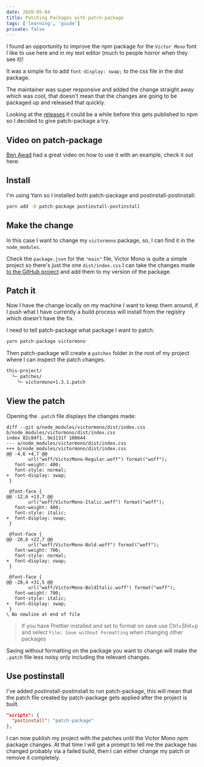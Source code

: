 ```yaml
---
date: 2020-05-04
title: Patching Packages with patch-package
tags: ['learning', 'guide']
private: false
---
```


I found an opportunity to improve the npm package for the
_`Victor Mono`_ font I like to use here and in my text editor (much to
people horror when they see it)!

It was a simple fix to add `font-display: swap;` to the css file in
the dist package.

The maintainer was super responsive and added the change straight away
which was cool, that doesn't mean that the changes are going to be
packaged up and released that quickly.

Looking at the [releases] it could be a while before this gets
published to npm so I decided to give patch-package a try.

## Video on patch-package

[Ben Awad] had a great video on how to use it with an example, check
it out here:

<YouTube youTubeId="2AVs-Yh1bS8" />

## Install

I'm using Yarn so I installed both patch-package and
postinstall-postinstall:

```bash
yarn add -D patch-package postinstall-postinstall
```

## Make the change

In this case I want to change my `victormono` package, so, I can find
it in the `node_modules`.

Check the `package.json` for the `"main"` file, Victor Mono is quite a
simple project so there's just the one `dist/index.css` I can take the
changes made [to the GitHub project] and add them to my version of the
package.

## Patch it

Now I have the change locally on my machine I want to keep them
around, if I push what I have currently a build process will install
from the registry which doesn't have the fix.

I need to tell patch-package what package I want to patch:

```bash
yarn patch-package victormono
```

Then patch-package will create a `patches` folder in the root of my
project where I can inspect the patch changes.

```bash
this-project/
  └─ patches/
    └─ victormono+1.3.1.patch
```

## View the patch

Opening the `.patch` file displays the changes made:

```git
diff --git a/node_modules/victormono/dist/index.css b/node_modules/victormono/dist/index.css
index 82c84f1..9e1131f 100644
--- a/node_modules/victormono/dist/index.css
+++ b/node_modules/victormono/dist/index.css
@@ -4,6 +4,7 @@
        url("woff/VictorMono-Regular.woff") format("woff");
   font-weight: 400;
   font-style: normal;
+  font-display: swap;
 }

 @font-face {
@@ -12,6 +13,7 @@
        url("woff/VictorMono-Italic.woff") format("woff");
   font-weight: 400;
   font-style: italic;
+  font-display: swap;
 }

 @font-face {
@@ -20,6 +22,7 @@
        url("woff/VictorMono-Bold.woff") format("woff");
   font-weight: 700;
   font-style: normal;
+  font-display: swap;
 }

 @font-face {
@@ -28,4 +31,5 @@
        url("woff/VictorMono-BoldItalic.woff") format("woff");
   font-weight: 700;
   font-style: italic;
+  font-display: swap;
 }
\ No newline at end of file
```

> If you have Prettier installed and set to format on save use
> Ctrl+Shit+p and select `File: Save without Formatting` when changing
> other packages

Saving without formatting on the package you want to change will make
the `.patch` file less noisy only including the relevant changes.

## Use postinstall

I've added postinstall-postinstall to run patch-package, this will
mean that the patch file created by patch-package gets applied after
the project is built.

```json
"scripts": {
  "postinstall": "patch-package"
},
```

I can now publish my project with the patches until the Victor Mono
npm package changes. At that time I will get a prompt to tell me the
package has changed probably via a failed build, then I can either
change my patch or remove it completely.

[github issue]: https://github.com/rubjo/victor-mono/issues/77
[releases]: https://github.com/rubjo/victor-mono/releases
[ben awad]: https://www.youtube.com/channel/UC-8QAzbLcRglXeN_MY9blyw
[to the github project]:
  https://github.com/rubjo/victor-mono/commit/f6a7ed793d37a281674d794b630ce16a1303899e

